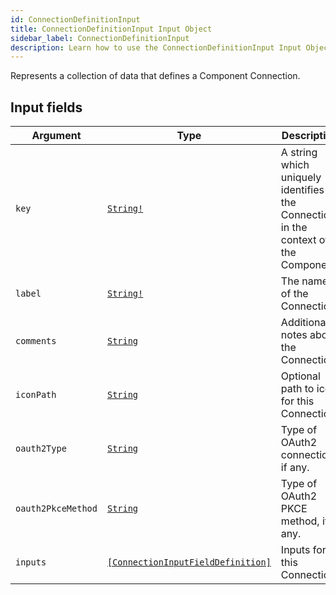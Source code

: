 ```yaml
---
id: ConnectionDefinitionInput
title: ConnectionDefinitionInput Input Object
sidebar_label: ConnectionDefinitionInput
description: Learn how to use the ConnectionDefinitionInput Input Object for Builder's API.
---
```


Represents a collection of data that defines a Component Connection.

## Input fields

| Argument           | Type                                                                                             | Description                                                                        |
| ------------------ | ------------------------------------------------------------------------------------------------ | ---------------------------------------------------------------------------------- |
| `key`              | [`String!`](/self-managed/composer/builder/api/schema/scalar/String.mdx)                                                        | A string which uniquely identifies the Connection in the context of the Component. |
| `label`            | [`String!`](/self-managed/composer/builder/api/schema/scalar/String.mdx)                                                        | The name of the Connection.                                                        |
| `comments`         | [`String`](/self-managed/composer/builder/api/schema/scalar/String.mdx)                                                         | Additional notes about the Connection.                                             |
| `iconPath`         | [`String`](/self-managed/composer/builder/api/schema/scalar/String.mdx)                                                         | Optional path to icon for this Connection.                                         |
| `oauth2Type`       | [`String`](/self-managed/composer/builder/api/schema/scalar/String.mdx)                                                         | Type of OAuth2 connection, if any.                                                 |
| `oauth2PkceMethod` | [`String`](/self-managed/composer/builder/api/schema/scalar/String.mdx)                                                         | Type of OAuth2 PKCE method, if any.                                                |
| `inputs`           | [`[ConnectionInputFieldDefinition]`](/self-managed/composer/builder/api/schema/input_object/ConnectionInputFieldDefinition.mdx) | Inputs for this Connection.                                                        |

